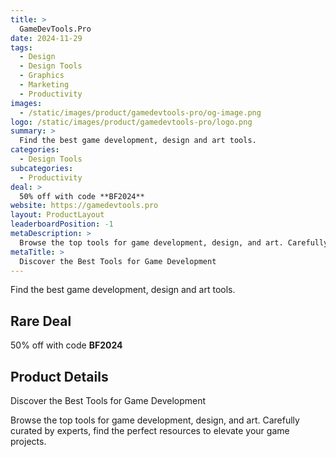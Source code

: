 ```yaml
---
title: >
  GameDevTools.Pro
date: 2024-11-29
tags:
  - Design
  - Design Tools
  - Graphics
  - Marketing
  - Productivity
images:
  - /static/images/product/gamedevtools-pro/og-image.png
logo: /static/images/product/gamedevtools-pro/logo.png
summary: >
  Find the best game development, design and art tools.
categories:
  - Design Tools
subcategories:
  - Productivity
deal: >
  50% off with code **BF2024**
website: https://gamedevtools.pro
layout: ProductLayout
leaderboardPosition: -1
metaDescription: >
  Browse the top tools for game development, design, and art. Carefully curated by experts, find the perfect resources to elevate your game projects.
metaTitle: >
  Discover the Best Tools for Game Development
---
```

Find the best game development, design and art tools.

## Rare Deal

50% off with code **BF2024**

## Product Details

Discover the Best Tools for Game Development

Browse the top tools for game development, design, and art. Carefully curated by experts, find the perfect resources to elevate your game projects.
